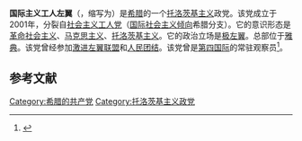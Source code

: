 '''国际主义工人左翼'''（{{lang-el|Διεθνιστική Εργατική Αριστερά}}，缩写为{{lang|el|Δ.Ε.Α.}}）是[[希腊|希腊]]的一个[[托洛茨基主义|托洛茨基主义]]政党。该党成立于2001年，分裂自[[社会主义工人党_(希腊)|社会主义工人党]]（[[国际社会主义倾向|国际社会主义倾向]]希腊分支）。它的意识形态是[[革命社会主义|革命社会主义]]、[[马克思主义|马克思主义]]、[[托洛茨基主义|托洛茨基主义]]。它的政治立场是[[极左翼|极左翼]]。总部位于[[雅典|雅典]]。该党曾经参加[[激进左翼联盟|激进左翼联盟]]和[[人民团结_(希腊)|人民团结]]。该党曾是[[第四国际|第四国际]]的常驻观察员<ref>{{Cite web |url=https://www.leftvoice.org/who-s-who-in-the-greek-left |title=Who's Who in the Greek Left |accessdate=2020-10-06 |archive-date=2020-10-22 |archive-url=https://web.archive.org/web/20201022233628/https://www.leftvoice.org/Who-s-Who-in-the-Greek-Left |dead-url=no }}</ref>。

== 参考文献 ==
{{reflist}}

[[Category:希腊的共产党|Category:希腊的共产党]]
[[Category:托洛茨基主义政党|Category:托洛茨基主义政党]]